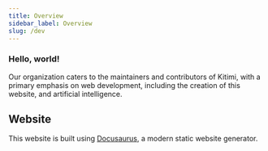 ```yaml
---
title: Overview
sidebar_label: Overview
slug: /dev
---
```


### Hello, world!

Our organization caters to the maintainers and contributors of Kitimi, with a primary emphasis on web development, including the creation of this website, and artificial intelligence. 

<!-- **Kitiplex** *short* for **Kitimi-Complex** serves as the recognized central hub or organization for the maintainers and contributors of **Kitimi Platforms**. Established in 2019 by group of individuals in during the pandemic at Google led by [@mkethX](https://github.com/mkeithX). 💥 ⚡️ 💸 🌍  -->


<!-- **Kitiplex** *short* for **Kitimi-Complex** serves as the recognized central hub or organization for the maintainers and contributors of **Kitimi Platforms**. 💥 ⚡️ 💸 🌍  -->



## Website

This website is built using [Docusaurus](https://docusaurus.io/), a modern static website generator.

